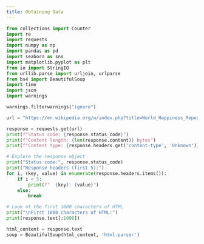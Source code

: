 ```yaml
---
title: Obtaining Data
---
```


```python
from collections import Counter
import re
import requests
import numpy as np
import pandas as pd
import seaborn as sns
import matplotlib.pyplot as plt
from io import StringIO
from urllib.parse import urljoin, urlparse
from bs4 import BeautifulSoup
import time
import json
import warnings

warnings.filterwarnings("ignore")
```

```python
url = "https://en.wikipedia.org/w/index.php?title=World_Happiness_Report&oldid=1241093905"

response = requests.get(url)
print(f"Status code: {response.status_code}")
print(f"Content length: {len(response.content)} bytes")
print(f"Content type: {response.headers.get('content-type', 'Unknown')}")
```

```python
# Explore the response object
print("Status code:", response.status_code)
print("Response headers (first 5):")
for i, (key, value) in enumerate(response.headers.items()):
    if i < 5:
        print(f"  {key}: {value}")
    else:
        break

# Look at the first 1000 characters of HTML
print("\nFirst 1000 characters of HTML:")
print(response.text[:1000])
```

```python
html_content = response.text
soup = BeautifulSoup(html_content, 'html.parser')
```
